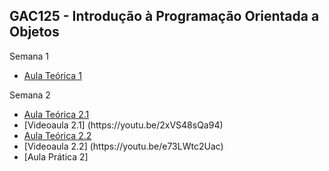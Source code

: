 ## GAC125 - Introdução à Programação Orientada a Objetos{.fontsize80}
::: {.nonincremental}


 

[Semana 1]{.alert}

- [Aula Teórica 1](aula1.html)

[Semana 2]{.alert}

- [Aula Teórica 2.1](aula2-1.html)
- [Videoaula 2.1] (https://youtu.be/2xVS48sQa94)
- [Aula Teórica 2.2](aula2-2.html)
- [Videoaula 2.2] (https://youtu.be/e73LWtc2Uac)
- [Aula Prática 2]


<!-- This is some hidden comment
-->

:::